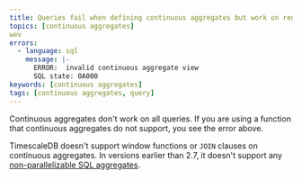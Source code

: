 ```yaml
---
title: Queries fail when defining continuous aggregates but work on regular tables
topics: [continuous aggregates]
wev
errors:
  - language: sql
    message: |-
      ERROR:  invalid continuous aggregate view
      SQL state: 0A000
keywords: [continuous aggregates]
tags: [continuous aggregates, query]
---
```



<!---
* Keep this section in alphabetical order
* Use this format for writing troubleshooting sections:
 - Cause: What causes the problem?
 - Consequence: What does the user see when they hit this problem?
 - Fix/Workaround: What can the user do to fix or work around the problem? Provide a "Resolving" Procedure if required.
 - Result: When the user applies the fix, what is the result when the same action is applied?
* Copy this comment at the top of every troubleshooting page
-->

Continuous aggregates don't work on all queries. If you are using a function
that continuous aggregates do not support, you see the error above.

TimescaleDB doesn't support window functions or `JOIN` clauses on continuous
aggregates. In versions earlier than 2.7, it doesn't support any
[non-parallelizable SQL aggregates][postgres-parallel-agg].

<CaggsFunctionSupport />

[postgres-parallel-agg]: https://www.postgresql.org/docs/current/parallel-plans.html#PARALLEL-AGGREGATION

